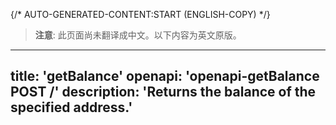{/* AUTO-GENERATED-CONTENT:START (ENGLISH-COPY) */}
> **注意**: 此页面尚未翻译成中文。以下内容为英文原版。

---
title: 'getBalance'
openapi: 'openapi-getBalance POST /'
description: 'Returns the balance of the specified address.'
---